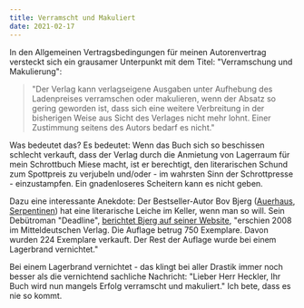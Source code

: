 ```yaml
---
title: Verramscht und Makuliert
date: 2021-02-17
---
```

In den Allgemeinen Vertragsbedingungen für meinen Autorenvertrag versteckt sich ein grausamer Unterpunkt mit dem Titel: "Verramschung und Makulierung": 

> "Der Verlag kann verlagseigene Ausgaben unter Aufhebung des Ladenpreises verramschen oder makulieren, wenn der Absatz so gering geworden ist, dass sich eine weitere Verbreitung in der bisherigen Weise aus Sicht des Verlages nicht mehr lohnt. Einer Zustimmung seitens des Autors bedarf es nicht."

Was bedeutet das? Es bedeutet: Wenn das Buch sich so beschissen schlecht verkauft, dass der Verlag durch die Anmietung von Lagerraum für mein Schrottbuch Miese macht, ist er berechtigt, den literarischen Schund zum Spottpreis zu verjubeln und/oder - im wahrsten Sinn der Schrottpresse - einzustampfen. Ein gnadenloseres Scheitern kann es nicht geben.

Dazu eine interessante Anekdote: Der Bestseller-Autor Bov Bjerg ([Auerhaus](https://www.aufbau-verlag.de/auerhaus.html), [Serpentinen](https://www.ullstein-buchverlage.de/nc/buch/details/serpentinen-9783546100038.html)) hat eine literarische Leiche im Keller, wenn man so will. Sein Debütroman "Deadline", [berichtet Bjerg auf seiner Website](http://www.auerhaus.de/deadline.htm), "erschien 2008 im Mitteldeutschen Verlag. Die Auflage betrug 750 Exemplare. Davon wurden 224 Exemplare verkauft. Der Rest der Auflage wurde bei einem Lagerbrand vernichtet."

Bei einem Lagerbrand vernichtet - das klingt bei aller Drastik immer noch besser als die vernichtend sachliche Nachricht: "Lieber Herr Heckler, Ihr Buch wird nun mangels Erfolg verramscht und makuliert." Ich bete, dass es nie so kommt.